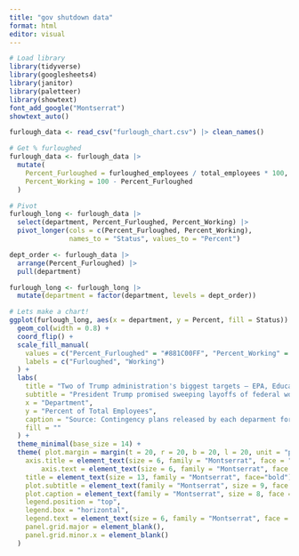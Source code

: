 ```yaml
---
title: "gov shutdown data"
format: html
editor: visual
---
```


```r
# Load library
library(tidyverse)
library(googlesheets4) 
library(janitor)
library(paletteer)
library(showtext)
font_add_google("Montserrat")
showtext_auto()
```


```r
furlough_data <- read_csv("furlough_chart.csv") |> clean_names()
```


```r
# Get % furloughed
furlough_data <- furlough_data |>
  mutate(
    Percent_Furloughed = furloughed_employees / total_employees * 100,
    Percent_Working = 100 - Percent_Furloughed
  )

# Pivot
furlough_long <- furlough_data |>
  select(department, Percent_Furloughed, Percent_Working) |>
  pivot_longer(cols = c(Percent_Furloughed, Percent_Working),
               names_to = "Status", values_to = "Percent")

dept_order <- furlough_data |>
  arrange(Percent_Furloughed) |>
  pull(department)

furlough_long <- furlough_long |>
  mutate(department = factor(department, levels = dept_order))

# Lets make a chart! 
ggplot(furlough_long, aes(x = department, y = Percent, fill = Status)) +
  geom_col(width = 0.8) +
  coord_flip() +
  scale_fill_manual(
    values = c("Percent_Furloughed" = "#881C00FF", "Percent_Working" = "grey90"),
    labels = c("Furloughed", "Working")
  ) +
  labs(
    title = "Two of Trump administration's biggest targets — EPA, Education — see largest furlough rates in shutdown",
    subtitle = "President Trump promised sweeping layoffs of federal workers with a government shutdown. Though that appears not to have happened, no previous shutdown has seen as many furloughed workers as October's ongoing one.",
    x = "Department",
    y = "Percent of Total Employees",
    caption = "Source: Contingency plans released by each deparment for the government shutdown, The New York Times | Chart by Matt Cohen",
    fill = ""
  ) +
  theme_minimal(base_size = 14) +
  theme( plot.margin = margin(t = 20, r = 20, b = 20, l = 20, unit = "pt"),
    axis.title = element_text(size = 6, family = "Montserrat", face = "bold"),
        axis.text = element_text(size = 6, family = "Montserrat", face = "plain"),
    title = element_text(size = 13, family = "Montserrat", face="bold"),
    plot.subtitle = element_text(family = "Montserrat", size = 9, face = "plain"),
    plot.caption = element_text(family = "Montserrat", size = 8, face = "italic"),
    legend.position = "top",
    legend.box = "horizontal",
    legend.text = element_text(size = 6, family = "Montserrat", face = "plain"),
    panel.grid.major = element_blank(),
    panel.grid.minor.x = element_blank()
  ) 
```


